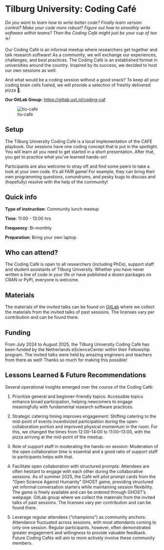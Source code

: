 # Tilburg University: Coding Café {.unnumbered}

*Do you want to learn how to write better code? Finally learn version control? Make your code more robust? Figure out how to smoothly write software within teams? Then the Coding Café might just be your cup of tea* ☕*!*

Our Coding Café is an informal meetup where researchers get together and talk research software! As a community, we will exchange our experiences, challenges, and best practices. The Coding Café is an established format in universities around the country. Inspired by its success, we decided to host our own sessions as well.

And what would be a coding session without a good snack? To keep all your coding brain cells fueled, we will provide a selection of freshly delivered pizza 🍕.

**Our GitLab Group:** <https://gitlab.uvt.nl/coding-caf>

![tiu-cafe](images/tiu-cafe.jpg)

## Setup

The Tilburg University Coding Café is a local implementation of the CAFE playbook. Our sessions have one coding concept that is put in the spotlight. You will learn all you need to get started in a short presentation. After that, you get to practice what you've learned hands-on!

Participants are also welcome to stray off and find some peers to take a look at your own code. It's all FAIR game! For example, they can bring their own programming questions, conundrums, and pesky bugs to discuss and (hopefully) resolve with the help of the community!

## Quick info

**Type of instruction**: Community lunch meetup

**Time**: 11:00 - 13:00 hrs

**Frequency**: Bi-monthly

**Preparation**: Bring your own laptop

## Who can attend?

The Coding Café is open to all researchers (including PhDs), support staff and student assistants of Tilburg University. Whether you have never written a line of code in your life or have published a dozen packages on CRAN or PyPI, everyone is welcome.

## Materials

The materials of the invited talks can be found on [GitLab](https://gitlab.uvt.nl/coding-caf) where we collect the materials from the invited talks of past sessions. The licenses vary per contribution and can be found there.

## Funding

From July 2024 to August 2025, the Tilburg University Coding Café has been funded by the Netherlands eScienceCenter within their Fellowship program. The invited talks were held by amazing engineers and teachers from there as well! Thanks so much for making this possible!

## Lessons Learned & Future Recommendations

Several operational insights emerged over the course of the Coding Café:

1.  Prioritize general and beginner-friendly topics: Accessible topics enhance broad participation, helping newcomers to engage meaningfully with fundamental research software practices.

2.  Strategic catering timing improves engagement: Shifting catering to the mid-point of events incentivized participation during the open-collaboration portion and improved physical momentum in the room. For this, we changed the times from 12:00–14:00 to 11:00–13:00, with the pizza arriving at the mid-point of the meetup.

3.  Role of support staff in moderating the hands-on session: Moderation of the open collaboration time is essential and a good ratio of support staff to participants helps with that.

4.  Facilitate open collaboration with structured prompts: Attendees are often hesitant to engage with each other during the collaborative sessions. As of summer 2025, the Café will pilot prompt cards from the "Open Science Against Humanity" GHOST game, providing structured yet informal conversation starters while maintaining session flexibility. The game is freely available and can be ordered through GHOST’s webpage. GitLab group where we collect the materials from the invited talks of past sessions. The licenses vary per contribution and can be found there.

5.  Leverage regular attendees ("champions") as community anchors: Attendance fluctuated across sessions, with most attendants coming to only one session. Regular participants, however, often demonstrated greater engagement and willingness to provide valuable feedback. Future Coding Cafés will aim to more actively involve these community members.
